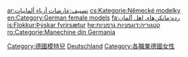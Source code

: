 [[Category:德國模特兒|Category:德國模特兒]]
[[Category:各國女性模特兒|Deutschland]]
[[Category:各職業德國女性|Category:各職業德國女性]]

[[ar:تصنيف:عارضات_أزياء_ألمانيات|ar:تصنيف:عارضات أزياء ألمانيات]]
[[cs:Kategorie:Německé_modelky|cs:Kategorie:Německé modelky]]
[[en:Category:German_female_models|en:Category:German female models]]
[[fa:رده:مانکن‌های_اهل_آلمان|fa:رده:مانکن‌های اهل آلمان]]
[[is:Flokkur:Þýskar_fyrirsætur|is:Flokkur:Þýskar fyrirsætur]]
[[he:קטגוריה:דוגמניות_גרמניות|he:קטגוריה:דוגמניות גרמניות]]
[[ro:Categorie:Manechine_din_Germania|ro:Categorie:Manechine din Germania]]